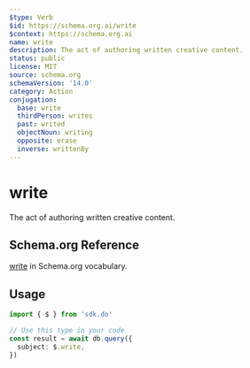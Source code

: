 ```yaml
---
$type: Verb
$id: https://schema.org.ai/write
$context: https://schema.org.ai
name: write
description: The act of authoring written creative content.
status: public
license: MIT
source: schema.org
schemaVersion: '14.0'
category: Action
conjugation:
  base: write
  thirdPerson: writes
  past: writed
  objectNoun: writing
  opposite: erase
  inverse: writtenBy
---
```


# write

The act of authoring written creative content.

## Schema.org Reference

[write](https://schema.org/WriteAction) in Schema.org vocabulary.

## Usage

```typescript
import { $ } from 'sdk.do'

// Use this type in your code
const result = await db.query({
  subject: $.write,
})
```
